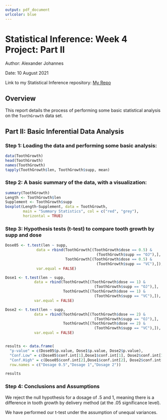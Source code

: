 ```yaml
---
output: pdf_document
urlcolor: blue
---
```

# Statistical Inference: Week 4 Project: Part II

Author: Alexander Johannes

Date: 10 August 2021

Link to my Statistical Inference repository: [My Repo](https://github.com/phase-plane/datasciencecoursera/tree/master/Inference)

## Overview

This report details the process of performing some basic statistical analysis on the `ToothGrowth` data set.

## Part II: Basic Inferential Data Analysis

### Step 1: Loading the data and performing some basic analysis:

```r
data(ToothGrowth)
head(ToothGrowth)
names(ToothGrowth)
tapply(ToothGrowth$len, ToothGrowth$supp, mean)
```

### Step 2: A basic summary of the data, with a visualization:

```r
summary(ToothGrowth)
Length <- ToothGrowth$len
Supplement <- ToothGrowth$supp
boxplot(Length~Supplement, data = ToothGrowth, 
        main = "Summary Statistics", col = c("red", "grey"), 
        horizontal = TRUE)
```

### Step 3:  Hypothesis tests (t-test) to compare tooth growth by supp and dose

```r
Dose05 <- t.test(len ~ supp, 
              data = rbind(ToothGrowth[(ToothGrowth$dose == 0.5) & 
                                         (ToothGrowth$supp == "OJ"),],
                           ToothGrowth[(ToothGrowth$dose == 0.5) & 
                                         (ToothGrowth$supp == "VC"),]), 
              var.equal = FALSE)

Dose1 <- t.test(len ~ supp, 
             data = rbind(ToothGrowth[(ToothGrowth$dose == 1) & 
                                        (ToothGrowth$supp == "OJ"),],
                          ToothGrowth[(ToothGrowth$dose == 1) & 
                                        (ToothGrowth$supp == "VC"),]), 
             var.equal = FALSE)

Dose2 <- t.test(len ~ supp, 
             data = rbind(ToothGrowth[(ToothGrowth$dose == 2) & 
                                        (ToothGrowth$supp == "OJ"),],
                          ToothGrowth[(ToothGrowth$dose == 2) & 
                                        (ToothGrowth$supp == "VC"),]), 
             var.equal = FALSE)


results <- data.frame(
  "p-value" = c(Dose05$p.value, Dose1$p.value, Dose2$p.value),
  "Conf.Low" = c(Dose05$conf.int[1],Dose1$conf.int[1], Dose2$conf.int[1]),
  "Conf.High" = c(Dose05$conf.int[2],Dose1$conf.int[2], Dose2$conf.int[2]),
  row.names = c("Dosage 0.5","Dosage 1","Dosage 2"))

results
```

### Step 4: Conclusions and Assumptions

We reject the null hypothesis for a dosage of .5 and 1, meaning there is a difference in tooth growth by delivery method (at the .05 significance level). 

We have performed our t-test under the assumption of unequal variances.
